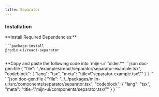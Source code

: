 ```yaml
---
title: Separator
---
```



<ComponentPreview>
  <SeparatorExample />
</ComponentPreview>

### Installation

<Steps>
  <Step>
    **Install Required Dependencies:**
  
    ```package-install
    @radix-ui/react-separator
    ```
  </Step>

  <Step>
    **Copy and paste the following code into  `mijn-ui` folder.**
    <Tabs items={["Source Code", "Example Usage"]}>
        <Tab value="Example Usage">
          ```json doc-gen:file
          {
            "file": "./examples/react/separator/separator-example.tsx",
            "codeblock": {
              "lang": "tsx",
              "meta": "title=\"separator-example.tsx\""
            }
          }
          ```
        </Tab>
        <Tab value="Source Code">
          ```json doc-gen:file
          {
            "file": "../../packages/mijn-ui/src/components/separator/separator.tsx",
            "codeblock": {
              "lang": "tsx",
              "meta": "title=\"mijn-ui/components/separator.tsx\""
            }
          }
          ```
        </Tab>
    </Tabs>
  </Step>
</Steps>
